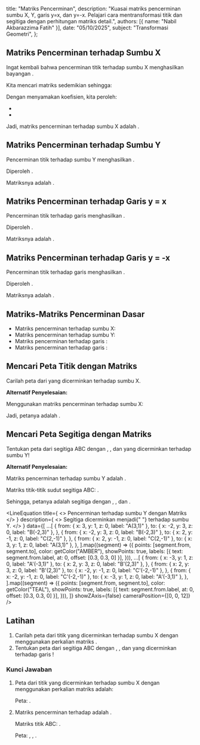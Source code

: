 
  title: "Matriks Pencerminan",
  description: "Kuasai matriks pencerminan sumbu X, Y, garis y=x, dan y=-x. Pelajari cara mentransformasi titik dan segitiga dengan perhitungan matriks detail.",
  authors: [{ name: "Nabil Akbarazzima Fatih" }],
  date: "05/10/2025",
  subject: "Transformasi Geometri",
};

## Matriks Pencerminan terhadap Sumbu X

Ingat kembali bahwa pencerminan titik <InlineMath math="(x,y)" /> terhadap sumbu X menghasilkan bayangan <InlineMath math="(x,-y)" />.

Kita mencari matriks <InlineMath math="\begin{pmatrix} r & s \\ t & u \end{pmatrix}" /> sedemikian sehingga:

<div className="flex flex-col gap-4">
  <BlockMath math="\begin{pmatrix} r & s \\ t & u \end{pmatrix} \begin{pmatrix} x \\ y \end{pmatrix} = \begin{pmatrix} x \\ -y \end{pmatrix}" />
  <BlockMath math="\begin{pmatrix} rx + sy \\ tx + uy \end{pmatrix} = \begin{pmatrix} 1x + 0y \\ 0x - 1y \end{pmatrix}" />
</div>

Dengan menyamakan koefisien, kita peroleh:

- <InlineMath math="rx + sy = 1x + 0y \implies r=1, s=0" />
- <InlineMath math="tx + uy = 0x - 1y \implies t=0, u=-1" />

Jadi, matriks pencerminan terhadap sumbu X adalah <InlineMath math="\begin{pmatrix} 1 & 0 \\ 0 & -1 \end{pmatrix}" />.

## Matriks Pencerminan terhadap Sumbu Y

Pencerminan titik <InlineMath math="(x,y)" /> terhadap sumbu Y menghasilkan <InlineMath math="(-x,y)" />.

<div className="flex flex-col gap-4">
  <BlockMath math="\begin{pmatrix} r & s \\ t & u \end{pmatrix} \begin{pmatrix} x \\ y \end{pmatrix} = \begin{pmatrix} -x \\ y \end{pmatrix}" />
  <BlockMath math="\begin{pmatrix} rx + sy \\ tx + uy \end{pmatrix} = \begin{pmatrix} -1x + 0y \\ 0x + 1y \end{pmatrix}" />
</div>

Diperoleh <InlineMath math="r=-1, s=0, t=0, u=1" />.

Matriksnya adalah <InlineMath math="\begin{pmatrix} -1 & 0 \\ 0 & 1 \end{pmatrix}" />.

## Matriks Pencerminan terhadap Garis y = x

Pencerminan titik <InlineMath math="(x,y)" /> terhadap garis <InlineMath math="y=x" /> menghasilkan <InlineMath math="(y,x)" />.

<div className="flex flex-col gap-4">
  <BlockMath math="\begin{pmatrix} r & s \\ t & u \end{pmatrix} \begin{pmatrix} x \\ y \end{pmatrix} = \begin{pmatrix} y \\ x \end{pmatrix}" />
  <BlockMath math="\begin{pmatrix} rx + sy \\ tx + uy \end{pmatrix} = \begin{pmatrix} 0x + 1y \\ 1x + 0y \end{pmatrix}" />
</div>

Diperoleh <InlineMath math="r=0, s=1, t=1, u=0" />.

Matriksnya adalah <InlineMath math="\begin{pmatrix} 0 & 1 \\ 1 & 0 \end{pmatrix}" />.

## Matriks Pencerminan terhadap Garis y = -x

Pencerminan titik <InlineMath math="(x,y)" /> terhadap garis <InlineMath math="y=-x" /> menghasilkan <InlineMath math="(-y,-x)" />.

<div className="flex flex-col gap-4">
  <BlockMath math="\begin{pmatrix} r & s \\ t & u \end{pmatrix} \begin{pmatrix} x \\ y \end{pmatrix} = \begin{pmatrix} -y \\ -x \end{pmatrix}" />
  <BlockMath math="\begin{pmatrix} rx + sy \\ tx + uy \end{pmatrix} = \begin{pmatrix} 0x - 1y \\ -1x + 0y \end{pmatrix}" />
</div>

Diperoleh <InlineMath math="r=0, s=-1, t=-1, u=0" />.

Matriksnya adalah <InlineMath math="\begin{pmatrix} 0 & -1 \\ -1 & 0 \end{pmatrix}" />.

## Matriks-Matriks Pencerminan Dasar

- Matriks pencerminan terhadap sumbu X: <InlineMath math="\begin{pmatrix} 1 & 0 \\ 0 & -1 \end{pmatrix}" />
- Matriks pencerminan terhadap sumbu Y: <InlineMath math="\begin{pmatrix} -1 & 0 \\ 0 & 1 \end{pmatrix}" />
- Matriks pencerminan terhadap garis <InlineMath math="y=x" />: <InlineMath math="\begin{pmatrix} 0 & 1 \\ 1 & 0 \end{pmatrix}" />
- Matriks pencerminan terhadap garis <InlineMath math="y=-x" />: <InlineMath math="\begin{pmatrix} 0 & -1 \\ -1 & 0 \end{pmatrix}" />

## Mencari Peta Titik dengan Matriks

Carilah peta dari <InlineMath math="(3,-4)" /> yang dicerminkan terhadap sumbu X.

**Alternatif Penyelesaian:**

Menggunakan matriks pencerminan terhadap sumbu X:

<BlockMath math="\begin{pmatrix} x' \\ y' \end{pmatrix} = \begin{pmatrix} 1 & 0 \\ 0 & -1 \end{pmatrix} \begin{pmatrix} 3 \\ -4 \end{pmatrix} = \begin{pmatrix} (1)(3) + (0)(-4) \\ (0)(3) + (-1)(-4) \end{pmatrix} = \begin{pmatrix} 3 \\ 4 \end{pmatrix}" />

Jadi, petanya adalah <InlineMath math="(3,4)" />.

## Mencari Peta Segitiga dengan Matriks

Tentukan peta dari segitiga ABC dengan <InlineMath math="A(3,1)" />, <InlineMath math="B(-2,3)" />, dan <InlineMath math="C(2,-1)" /> yang dicerminkan terhadap sumbu Y!

**Alternatif Penyelesaian:**

Matriks pencerminan terhadap sumbu Y adalah <InlineMath math="\begin{pmatrix} -1 & 0 \\ 0 & 1 \end{pmatrix}" />.

Matriks titik-titik sudut segitiga ABC: <InlineMath math="\begin{pmatrix} 3 & -2 & 2 \\ 1 & 3 & -1 \end{pmatrix}" />.

<div className="flex flex-col gap-4">
  <BlockMath math="\begin{pmatrix} x'_A & x'_B & x'_C \\ y'_A & y'_B & y'_C \end{pmatrix} = \begin{pmatrix} -1 & 0 \\ 0 & 1 \end{pmatrix} \begin{pmatrix} 3 & -2 & 2 \\ 1 & 3 & -1 \end{pmatrix}" />
  <BlockMath math="= \begin{pmatrix} (-1)(3)+0 & (-1)(-2)+0 & (-1)(2)+0 \\ 0+(1)(1) & 0+(1)(3) & 0+(1)(-1) \end{pmatrix} = \begin{pmatrix} -3 & 2 & -2 \\ 1 & 3 & -1 \end{pmatrix}" />
</div>

Sehingga, petanya adalah segitiga <InlineMath math="A'B'C'" /> dengan <InlineMath math="A'(-3,1)" />, <InlineMath math="B'(2,3)" />, dan <InlineMath math="C'(-2,-1)" />.

<LineEquation
  title={
    <>
      Pencerminan <InlineMath math="\triangle ABC" /> terhadap sumbu Y dengan
      Matriks
    </>
  }
  description={
    <>
      Segitiga <InlineMath math="ABC" /> dicerminkan menjadi{" "}
      <InlineMath math="A'B'C'" /> terhadap sumbu Y.
    </>
  }
  data={[
    ...[
      {
        from: { x: 3, y: 1, z: 0, label: "A(3,1)" },
        to: { x: -2, y: 3, z: 0, label: "B(-2,3)" },
      },
      {
        from: { x: -2, y: 3, z: 0, label: "B(-2,3)" },
        to: { x: 2, y: -1, z: 0, label: "C(2,-1)" },
      },
      {
        from: { x: 2, y: -1, z: 0, label: "C(2,-1)" },
        to: { x: 3, y: 1, z: 0, label: "A(3,1)" },
      },
    ].map((segment) => ({
      points: [segment.from, segment.to],
      color: getColor("AMBER"),
      showPoints: true,
      labels: [{ text: segment.from.label, at: 0, offset: [0.3, 0.3, 0] }],
    })),
    ...[
      {
        from: { x: -3, y: 1, z: 0, label: "A'(-3,1)" },
        to: { x: 2, y: 3, z: 0, label: "B'(2,3)" },
      },
      {
        from: { x: 2, y: 3, z: 0, label: "B'(2,3)" },
        to: { x: -2, y: -1, z: 0, label: "C'(-2,-1)" },
      },
      {
        from: { x: -2, y: -1, z: 0, label: "C'(-2,-1)" },
        to: { x: -3, y: 1, z: 0, label: "A'(-3,1)" },
      },
    ].map((segment) => ({
      points: [segment.from, segment.to],
      color: getColor("TEAL"),
      showPoints: true,
      labels: [{ text: segment.from.label, at: 0, offset: [0.3, 0.3, 0] }],
    })),
  ]}
  showZAxis={false}
  cameraPosition={[0, 0, 12]}
/>

## Latihan

1.  Carilah peta dari titik <InlineMath math="(3,5)" /> yang dicerminkan terhadap sumbu X dengan menggunakan perkalian matriks <InlineMath math="\begin{pmatrix} 1 & 0 \\ 0 & -1 \end{pmatrix}" />.
2.  Tentukan peta dari segitiga ABC dengan <InlineMath math="A(3,1)" />, <InlineMath math="B(-2,3)" />, dan <InlineMath math="C(2,-1)" /> yang dicerminkan terhadap garis <InlineMath math="y=-x" />!

### Kunci Jawaban

1.  Peta dari titik <InlineMath math="(3,5)" /> yang dicerminkan terhadap sumbu X dengan menggunakan perkalian matriks <InlineMath math="\begin{pmatrix} 1 & 0 \\ 0 & -1 \end{pmatrix}" /> adalah:

    <BlockMath math="\begin{pmatrix} x' \\ y' \end{pmatrix} = \begin{pmatrix} 1 & 0 \\ 0 & -1 \end{pmatrix} \begin{pmatrix} 3 \\ 5 \end{pmatrix} = \begin{pmatrix} 3 \\ -5 \end{pmatrix}" />

    Peta: <InlineMath math="(3,-5)" />.

2.  Matriks pencerminan terhadap <InlineMath math="y=-x" /> adalah <InlineMath math="\begin{pmatrix} 0 & -1 \\ -1 & 0 \end{pmatrix}" />.

    Matriks titik ABC: <InlineMath math="\begin{pmatrix} 3 & -2 & 2 \\ 1 & 3 & -1 \end{pmatrix}" />.

    <div className="flex flex-col gap-4">
      <BlockMath math="\begin{pmatrix} 0 & -1 \\ -1 & 0 \end{pmatrix} \begin{pmatrix} 3 & -2 & 2 \\ 1 & 3 & -1 \end{pmatrix}" />
      <BlockMath math="= \begin{pmatrix} (0)(3)+(-1)(1) & (0)(-2)+(-1)(3) & (0)(2)+(-1)(-1) \\ (-1)(3)+(0)(1) & (-1)(-2)+(0)(3) & (-1)(2)+(0)(-1) \end{pmatrix}" />
      <BlockMath math="= \begin{pmatrix} -1 & -3 & 1 \\ -3 & 2 & -2 \end{pmatrix}" />
    </div>

    Peta: <InlineMath math="A'(-1,-3)" />, <InlineMath math="B'(-3,2)" />, <InlineMath math="C'(1,-2)" />.
